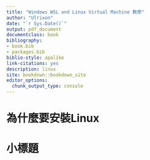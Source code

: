 ```yaml
--- 
title: "Windows WSL and Linux Virtual Machine 教學"
author: "Ulrixon"
date: "`r Sys.Date()`"
output: pdf_document
documentclass: book
bibliography:
- book.bib
- packages.bib
biblio-style: apalike
link-citations: yes
description: linux
site: bookdown::bookdown_site
editor_options: 
  chunk_output_type: console
---
```


# 為什麼要安裝Linux
# 小標題


